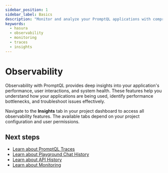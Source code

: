 ```yaml
---
sidebar_position: 1
sidebar_label: Basics
description: "Monitor and analyze your PromptQL applications with comprehensive observability features"
keywords:
  - hasura
  - observability
  - monitoring
  - traces
  - insights
---
```


# Observability

Observability with PromptQL provides deep insights into your application's performance, user interactions, and system
health. These features help you understand how your applications are being used, identify performance bottlenecks, and
troubleshoot issues effectively.

Navigate to the **Insights** tab in your project dashboard to access all observability features. The available tabs
depend on your project configuration and user permissions.

## Next steps

- [Learn about PromptQL Traces](/observability/promptql-traces)
- [Learn about Playground Chat History](/observability/chat-history)
- [Learn about API History](/observability/api-history)
- [Learn about Monitoring](/observability/monitoring)
